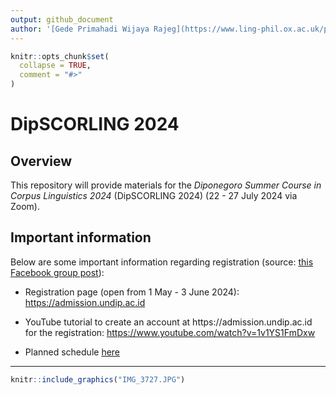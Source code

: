 ```yaml
---
output: github_document
author: '[Gede Primahadi Wijaya Rajeg](https://www.ling-phil.ox.ac.uk/people/gede-rajeg) <a itemprop="sameAs" content="https://orcid.org/0000-0002-2047-8621" href="https://orcid.org/0000-0002-2047-8621" target="orcid.widget" rel="noopener noreferrer" style="vertical-align:top;"><img src="https://orcid.org/sites/default/files/images/orcid_16x16.png" style="width:1em;margin-right:.5em;" alt="ORCID iD icon"></a>'
---
```


<!-- README.md is generated from README.Rmd. Please edit that file -->

```r
knitr::opts_chunk$set(
  collapse = TRUE,
  comment = "#>"
)
```

# DipSCORLING 2024

<!-- badges: start -->
<!-- badges: end -->

## Overview

This repository will provide materials for the *Diponegoro Summer Course in Corpus Linguistics 2024* (DipSCORLING 2024) (22 - 27 July 2024 via Zoom).

## Important information

Below are some important information regarding registration (source: [this Facebook group post](https://www.facebook.com/groups/471206953085498/permalink/2325617937644381/)):

- Registration page (open from 1 May - 3 June 2024): [https://admission.undip.ac.id](https://admission.undip.ac.id)

- YouTube tutorial to create an account at https://admission.undip.ac.id for the registration: [https://www.youtube.com/watch?v=1v1YS1FmDxw](https://www.youtube.com/watch?v=1v1YS1FmDxw)

- Planned schedule [here](https://docs.google.com/document/d/1KQHpSOUkBb7DDr_VB1XMvGZ8zUulzJvwF0to2l-ZhFA/mobilebasic?)

---------

```r
knitr::include_graphics("IMG_3727.JPG")
```

